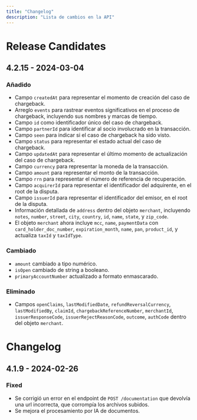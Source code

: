 ```yaml
---
title: "Changelog"
description: "Lista de cambios en la API"
---
```


# Release Candidates

## 4.2.15 - 2024-03-04

### Añadido

- Campo `createdAt` para representar el momento de creación del caso de chargeback.
- Arreglo `events` para rastrear eventos significativos en el proceso de chargeback, incluyendo sus nombres y marcas de tiempo.
- Campo `id` como identificador único del caso de chargeback.
- Campo `partnerId` para identificar al socio involucrado en la transacción.
- Campo `seen` para indicar si el caso de chargeback ha sido visto.
- Campo `status` para representar el estado actual del caso de chargeback.
- Campo `updatedAt` para representar el último momento de actualización del caso de chargeback.
- Campo `currency` para representar la moneda de la transacción.
- Campo `amount` para representar el monto de la transacción.
- Campo `rrn` para representar el número de referencia de recuperación.
- Campo `acquirerId` para representar el identificador del adquirente, en el root de la disputa.
- Campo `issuerId` para representar el identificador del emisor, en el root de la disputa.
- Información detallada de `address` dentro del objeto `merchant`, incluyendo `notes`, `number`, `street`, `city`, `country`, `id`, `name`, `state`, y `zip_code`.
- El objeto `merchant` ahora incluye `mcc`, `name`, `paymentData` con `card_holder_doc_number`, `expiration_month`, `name`, `pan`, `product_id`, y actualiza `taxId` y `taxIdType`.

### Cambiado

- `amount` cambiado a tipo numérico.
- `isOpen` cambiado de string a booleano.
- `primaryAccountNumber` actualizado a formato enmascarado.

### Eliminado

- Campos `openClaims`, `lastModifiedDate`, `refundReversalCurrency`, `lastModifiedBy`, `claimId`, `chargebackReferenceNumber`, `merchantId`, `issuerResponseCode`, `issuerRejectReasonCode`, `outcome`, `authCode` dentro del objeto `merchant`.

# Changelog

## 4.1.9 - 2024-02-26

### Fixed

- Se corrigió un error en el endpoint de `POST /documentation` que devolvía una url incorrecta, que corrompía los archivos subidos.
- Se mejora el procesamiento por IA de documentos.

```

```
